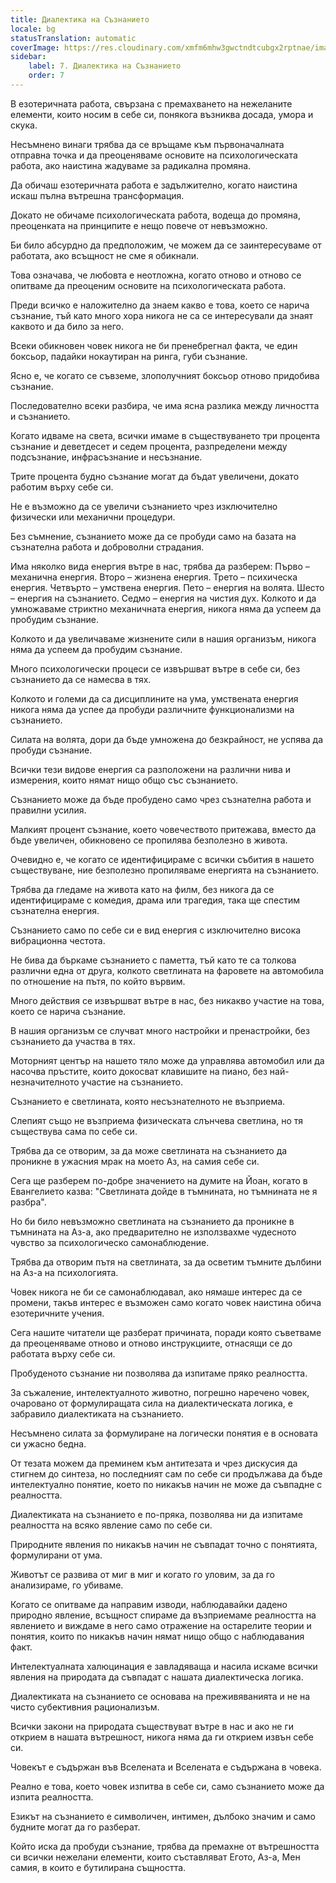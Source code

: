 ```yaml
---
title: Диалектика на Съзнанието
locale: bg
statusTranslation: automatic
coverImage: https://res.cloudinary.com/xmfm6mhw3gwctndtcubgx2rptnae/image/upload/v1741354419/small_cover_la_gran_rebelion_28716e29d2.webp
sidebar:
    label: 7. Диалектика на Съзнанието
    order: 7
---
```

В езотеричната работа, свързана с премахването на нежеланите елементи, които носим в себе си, понякога възниква досада, умора и скука.

Несъмнено винаги трябва да се връщаме към първоначалната отправна точка и да преоценяваме основите на психологическата работа, ако наистина жадуваме за радикална промяна.

Да обичаш езотеричната работа е задължително, когато наистина искаш пълна вътрешна трансформация.

Докато не обичаме психологическата работа, водеща до промяна, преоценката на принципите е нещо повече от невъзможно.

Би било абсурдно да предположим, че можем да се заинтересуваме от работата, ако всъщност не сме я обикнали.

Това означава, че любовта е неотложна, когато отново и отново се опитваме да преоценим основите на психологическата работа.

Преди всичко е наложително да знаем какво е това, което се нарича съзнание, тъй като много хора никога не са се интересували да знаят каквото и да било за него.

Всеки обикновен човек никога не би пренебрегнал факта, че един боксьор, падайки нокаутиран на ринга, губи съзнание.

Ясно е, че когато се съвземе, злополучният боксьор отново придобива съзнание.

Последователно всеки разбира, че има ясна разлика между личността и съзнанието.

Когато идваме на света, всички имаме в съществуването три процента съзнание и деветдесет и седем процента, разпределени между подсъзнание, инфрасъзнание и несъзнание.

Трите процента будно съзнание могат да бъдат увеличени, докато работим върху себе си.

Не е възможно да се увеличи съзнанието чрез изключително физически или механични процедури.

Без съмнение, съзнанието може да се пробуди само на базата на съзнателна работа и доброволни страдания.

Има няколко вида енергия вътре в нас, трябва да разберем: Първо – механична енергия. Второ – жизнена енергия. Трето – психическа енергия. Четвърто – умствена енергия. Пето – енергия на волята. Шесто – енергия на съзнанието. Седмо – енергия на чистия дух. Колкото и да умножаваме стриктно механичната енергия, никога няма да успеем да пробудим съзнание.

Колкото и да увеличаваме жизнените сили в нашия организъм, никога няма да успеем да пробудим съзнание.

Много психологически процеси се извършват вътре в себе си, без съзнанието да се намесва в тях.

Колкото и големи да са дисциплините на ума, умствената енергия никога няма да успее да пробуди различните функционализми на съзнанието.

Силата на волята, дори да бъде умножена до безкрайност, не успява да пробуди съзнание.

Всички тези видове енергия са разположени на различни нива и измерения, които нямат нищо общо със съзнанието.

Съзнанието може да бъде пробудено само чрез съзнателна работа и правилни усилия.

Малкият процент съзнание, което човечеството притежава, вместо да бъде увеличен, обикновено се пропилява безполезно в живота.

Очевидно е, че когато се идентифицираме с всички събития в нашето съществуване, ние безполезно пропиляваме енергията на съзнанието.

Трябва да гледаме на живота като на филм, без никога да се идентифицираме с комедия, драма или трагедия, така ще спестим съзнателна енергия.

Съзнанието само по себе си е вид енергия с изключително висока вибрационна честота.

Не бива да бъркаме съзнанието с паметта, тъй като те са толкова различни една от друга, колкото светлината на фаровете на автомобила по отношение на пътя, по който вървим.

Много действия се извършват вътре в нас, без никакво участие на това, което се нарича съзнание.

В нашия организъм се случват много настройки и пренастройки, без съзнанието да участва в тях.

Моторният център на нашето тяло може да управлява автомобил или да насочва пръстите, които докосват клавишите на пиано, без най-незначителното участие на съзнанието.

Съзнанието е светлината, която несъзнателното не възприема.

Слепият също не възприема физическата слънчева светлина, но тя съществува сама по себе си.

Трябва да се отворим, за да може светлината на съзнанието да проникне в ужасния мрак на моето Аз, на самия себе си.

Сега ще разберем по-добре значението на думите на Йоан, когато в Евангелието казва: "Светлината дойде в тъмнината, но тъмнината не я разбра".

Но би било невъзможно светлината на съзнанието да проникне в тъмнината на Аз-а, ако предварително не използвахме чудесното чувство за психологическо самонаблюдение.

Трябва да отворим пътя на светлината, за да осветим тъмните дълбини на Аз-а на психологията.

Човек никога не би се самонаблюдавал, ако нямаше интерес да се промени, такъв интерес е възможен само когато човек наистина обича езотеричните учения.

Сега нашите читатели ще разберат причината, поради която съветваме да преоценяваме отново и отново инструкциите, отнасящи се до работата върху себе си.

Пробуденото съзнание ни позволява да изпитаме пряко реалността.

За съжаление, интелектуалното животно, погрешно наречено човек, очаровано от формулиращата сила на диалектическата логика, е забравило диалектиката на съзнанието.

Несъмнено силата за формулиране на логически понятия е в основата си ужасно бедна.

От тезата можем да преминем към антитезата и чрез дискусия да стигнем до синтеза, но последният сам по себе си продължава да бъде интелектуално понятие, което по никакъв начин не може да съвпадне с реалността.

Диалектиката на съзнанието е по-пряка, позволява ни да изпитаме реалността на всяко явление само по себе си.

Природните явления по никакъв начин не съвпадат точно с понятията, формулирани от ума.

Животът се развива от миг в миг и когато го уловим, за да го анализираме, го убиваме.

Когато се опитваме да направим изводи, наблюдавайки дадено природно явление, всъщност спираме да възприемаме реалността на явлението и виждаме в него само отражение на остарелите теории и понятия, които по никакъв начин нямат нищо общо с наблюдавания факт.

Интелектуалната халюцинация е завладяваща и насила искаме всички явления на природата да съвпадат с нашата диалектическа логика.

Диалектиката на съзнанието се основава на преживяванията и не на чисто субективния рационализъм.

Всички закони на природата съществуват вътре в нас и ако не ги открием в нашата вътрешност, никога няма да ги открием извън себе си.

Човекът е съдържан във Вселената и Вселената е съдържана в човека.

Реално е това, което човек изпитва в себе си, само съзнанието може да изпита реалността.

Езикът на съзнанието е символичен, интимен, дълбоко значим и само будните могат да го разберат.

Който иска да пробуди съзнание, трябва да премахне от вътрешността си всички нежелани елементи, които съставляват Егото, Аз-а, Мен самия, в които е бутилирана същността.


